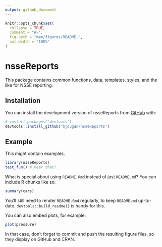 ```yaml
---
output: github_document
---
```


<!-- README.md is generated from README.Rmd. Please edit that file -->

```r
knitr::opts_chunk$set(
  collapse = TRUE,
  comment = "#>",
  fig.path = "man/figures/README-",
  out.width = "100%"
)
```

# nsseReports

<!-- badges: start -->
<!-- badges: end -->

This package contains common functions, data, templates, styles, and the like for NSSE reporting.

## Installation

You can install the development version of nsseReports from [GitHub](https://github.com/) with:

``` r
# install.packages("devtools")
devtools::install_github("bjdugan/nsseReports")
```

## Example
This might contain examples.
```r
library(nsseReports)
test_fun() # hear that?
```

What is special about using `README.Rmd` instead of just `README.md`? You can include R chunks like so:

```r
summary(cars)
```

You'll still need to render `README.Rmd` regularly, to keep `README.md` up-to-date. `devtools::build_readme()` is handy for this.

You can also embed plots, for example:

```r
plot(pressure)
```

In that case, don't forget to commit and push the resulting figure files, so they display on GitHub and CRAN.

